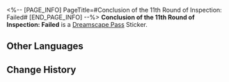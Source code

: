 <%-- [PAGE_INFO]
PageTitle=#Conclusion of the 11th Round of Inspection: Failed#
[END_PAGE_INFO] --%>
{{Stub|Location information}}
{{Item Infobox
|id          = 223633
|image       = Dreamscape Pass Sticker Text.png
|type        = Dreamscape Pass Sticker
|type2       = Nobodys In the Big Dream Stickers
|invCategory = 
|rarity      = 4
|effect      = 
|description = Digital stickers that can be used to decorate the pages of the Dreamtour Handbook. They come in many different styles.
|source1     = [[Learn about the pessimistic side of Leo, head guard at Dewlight Pavilion]]
}}
{{Description|"Reason: Mr. Sunday vetoed the proposal to use fallen leaves instead of feathers for the visual effect iteration, requiring a reiteration of the plan."}}
'''Conclusion of the 11th Round of Inspection: Failed''' is a [[Dreamscape Pass]] Sticker.

==Other Languages==
{{Other Languages
|en   = Conclusion of the 11th Round of Inspection: Failed
|zhs  = 第11轮验收会议结论：不通过
|zht  = 第十一輪驗收會議結論：不通過
|ja   = 第11回検証会議の結論：不合格
|ko   = 제11차 검수 회의 결과: 불합격
|es   = Conclusión de la ronda 11 de inspección: Suspendido
|fr   = Conclusion de la 11ème réunion&nbsp;: Non validé
|ru   = Заключение одиннадцатого тура проверки: не пройдена
|th   = ผลสรุปการประชุมเพื่อตรวจรับรอบที่ 11: ไม่ผ่าน
|vi   = Kết luận họp nghiệm thu lần 11: không đạt
|de   = Fazit der 11. Inspektionskonferenz: Abgelehnt
|id   = Kesimpulan Inspeksi Ronde 11: Tidak Lulus
|pt   = Conclusão da 11ª Rodada de Inspeções: Reprovado
}}

==Change History==
{{Change History|2.1}}